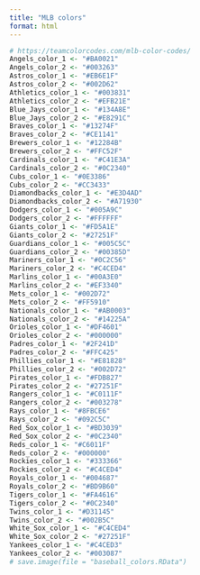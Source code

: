 ```yaml
---
title: "MLB colors"
format: html
---
```


```r
# https://teamcolorcodes.com/mlb-color-codes/
Angels_color_1 <- "#BA0021"
Angels_color_2 <- "#003263"
Astros_color_1 <- "#EB6E1F"
Astros_color_2 <- "#002D62"
Athletics_color_1 <- "#003831"
Athletics_color_2 <- "#EFB21E"
Blue_Jays_color_1 <- "#134A8E"
Blue_Jays_color_2 <- "#E8291C"
Braves_color_1 <- "#13274F"
Braves_color_2 <- "#CE1141"
Brewers_color_1 <- "#12284B"
Brewers_color_2 <- "#FFC52F"
Cardinals_color_1 <- "#C41E3A"
Cardinals_color_2 <- "#0C2340"
Cubs_color_1 <- "#0E3386"
Cubs_color_2 <- "#CC3433"
Diamondbacks_color_1 <- "#E3D4AD"
Diamondbacks_color_2 <- "#A71930"
Dodgers_color_1 <- "#005A9C"
Dodgers_color_2 <- "#FFFFFF"
Giants_color_1 <- "#FD5A1E"
Giants_color_2 <- "#27251F"
Guardians_color_1 <- "#005C5C"
Guardians_color_2 <- "#00385D"
Mariners_color_1 <- "#0C2C56"
Mariners_color_2 <- "#C4CED4"
Marlins_color_1 <- "#00A3E0"
Marlins_color_2 <- "#EF3340"
Mets_color_1 <- "#002D72"
Mets_color_2 <- "#FF5910"
Nationals_color_1 <- "#AB0003"
Nationals_color_2 <- "#14225A"
Orioles_color_1 <- "#DF4601"
Orioles_color_2 <- "#000000"
Padres_color_1 <- "#2F241D"
Padres_color_2 <- "#FFC425"
Phillies_color_1 <- "#E81828"
Phillies_color_2 <- "#002D72"
Pirates_color_1 <- "#FDB827"
Pirates_color_2 <- "#27251F"
Rangers_color_1 <- "#C0111F"
Rangers_color_2 <- "#003278"
Rays_color_1 <- "#8FBCE6"
Rays_color_2 <- "#092C5C"
Red_Sox_color_1 <- "#BD3039"
Red_Sox_color_2 <- "#0C2340"
Reds_color_1 <- "#C6011F"
Reds_color_2 <- "#000000"
Rockies_color_1 <- "#333366"
Rockies_color_2 <- "#C4CED4"
Royals_color_1 <- "#004687"
Royals_color_2 <- "#BD9B60"
Tigers_color_1 <- "#FA4616"
Tigers_color_2 <- "#0C2340"
Twins_color_1 <- "#D31145"
Twins_color_2 <- "#002B5C"
White_Sox_color_1 <- "#C4CED4"
White_Sox_color_2 <- "#27251F"
Yankees_color_1 <- "#C4CED3"
Yankees_color_2 <- "#003087"
# save.image(file = "baseball_colors.RData")
```

